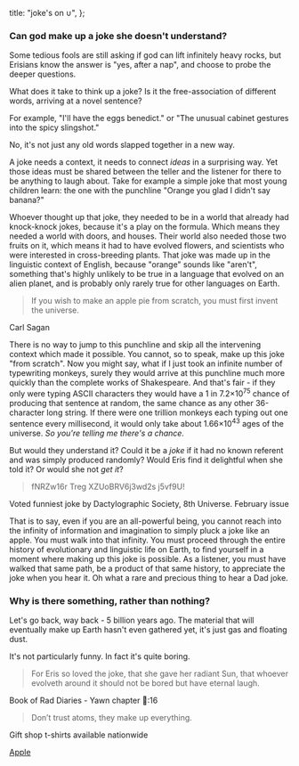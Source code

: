   title: "joke's on ∪",
};

### Can god make up a joke she doesn't understand?

Some tedious fools are still asking if god can lift infinitely heavy rocks, but Erisians know the answer is "yes, after a nap", and choose to probe the deeper questions.

What does it take to think up a joke? Is it the free-association of different words, arriving at a novel sentence?

For example, "I'll have the eggs benedict." or "The unusual cabinet gestures into the spicy slingshot."

No, it's not just any old words slapped together in a new way.

A joke needs a context, it needs to connect _ideas_ in a surprising way. Yet those ideas must be shared between the teller and the listener for there to be anything to laugh about. Take for example a simple joke that most young children learn: the one with the punchline "Orange you glad I didn't say banana?"

Whoever thought up that joke, they needed to be in a world that already had knock-knock jokes, because it's a play on the formula. Which means they needed a world with doors, and houses. Their world also needed those two fruits on it, which means it had to have evolved flowers, and scientists who were interested in cross-breeding plants. That joke was made up in the linguistic context of English, because "orange" sounds like "aren't", something that's highly unlikely to be true in a language that evolved on an alien planet, and is probably only rarely true for other languages on Earth.

> If you wish to make an apple pie from scratch, you must first invent the universe.

<attr>Carl Sagan</attr>

There is no way to jump to this punchline and skip all the intervening context which made it possible. You cannot, so to speak, make up this joke "from scratch". Now you might say, what if I just took an infinite number of typewriting monkeys, surely they would arrive at this punchline much more quickly than the complete works of Shakespeare. And that's fair - if they only were typing ASCII characters they would have a 1 in 7.2×10<sup>75</sup> chance of producing that sentence at random, the same chance as any other 36-character long string. If there were one trillion monkeys each typing out one sentence every millisecond, it would only take about 1.66×10<sup>43</sup> ages of the universe. _So you're telling me there's a chance._

But would they understand it? Could it be a _joke_ if it had no known referent and was simply produced randomly? Would Eris find it delightful when she told it? Or would she not _get it_?

> fNRZw16r Treg XZUoBRV6j3wd2s j5vf9U!

<attr>
  Voted funniest joke by Dactylographic Society, 8th Universe. February issue
</attr>

That is to say, even if you are an all-powerful being, you cannot reach into the infinity of information and imagination to simply pluck a joke like an apple. You must walk into that infinity. You must proceed through the entire history of evolutionary and linguistic life on Earth, to find yourself in a moment where making up this joke is possible. As a listener, you must have walked that same path, be a product of that same history, to appreciate the joke when you hear it. Oh what a rare and precious thing to hear a Dad joke.

### Why is there something, rather than nothing?

Let's go back, way back - 5 billion years ago. The material that will eventually make up Earth hasn't even gathered yet, it's just gas and floating dust.

It's not particularly funny. In fact it's quite boring.

> For Eris so loved the joke, that she gave her radiant Sun, that whoever evolveth around it should not be bored but have eternal laugh.

<attr>Book of Rad Diaries - Yawn chapter 🌳:16</attr>

> Don’t trust atoms, they make up everything.

<attr>Gift shop t-shirts available nationwide</attr>

<a className="next" href="/read/apple">
  Apple
</a>
